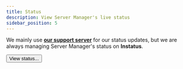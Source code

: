 ```yaml
---
title: Status
description: View Server Manager's live status
sidebar_position: 5
---
```


We mainly use **[our support server](/support)** for our status updates, but we are always managing Server Manager's status on **Instatus**.

<div className="pyc-hero__actions">
  <Button link="https://server-manager.instatus.com/">View status...</Button>
</div>

<br/>